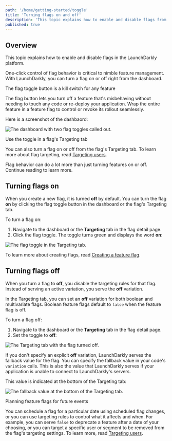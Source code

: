 ```yaml
---
path: '/home/getting-started/toggle'
title: 'Turning flags on and off'
description: 'This topic explains how to enable and disable flags from the LaunchDarkly dashboard.'
published: true
---
```


## Overview

This topic explains how to enable and disable flags in the LaunchDarkly platform.

One-click control of flag behavior is critical to nimble feature management. With LaunchDarkly, you can turn a flag on or off right from the dashboard.

<Callout intent="info">
<CalloutTitle>The flag toggle button is a kill switch for any feature</CalloutTitle>
<CalloutDescription>

The flag button lets you turn off a feature that's misbehaving without needing to touch any code or re-deploy your application. Wrap the entire feature in a feature flag to control or revoke its rollout seamlessly.

</CalloutDescription>
</Callout>

Here is a screenshot of the dashbaord:

![The dashboard with two flag toggles called out.](../../images/flag-toggle.png)


<Callout intent="info">
<CalloutTitle>Use the toggle in a flag's Targeting tab</CalloutTitle>
<CalloutDescription>

You can also turn a flag on or off from the flag's Targeting tab. To learn more about flag targeting, read [Targeting users](/home/flags/targeting-users).

</CalloutDescription>
</Callout>

Flag behavior can do a lot more than just turning features on or off. Continue reading to learn more.

## Turning flags on

When you create a new flag, it is turned **off** by default. You can turn the flag **on** by clicking the flag toggle button in the dashboard or the flag's Targeting tab.

To turn a flag on:

1. Navigate to the dashboard or the **Targeting** tab in the flag detail page.
2. Click the flag toggle. The toggle turns green and displays the word **on**:

![The flag toggle in the Targeting tab.](../../images/flag-targeting-toggle.png)


To learn more about creating flags, read [Creating a feature flag](/home/getting-started/feature-flags).

## Turning flags off

When you turn a flag to **off**, you disable the targeting rules for that flag. Instead of serving an active variation, you serve the **off** variation.

In the Targeting tab, you can set an **off** variation for both boolean and multivariate flags. Boolean feature flags default to `false` when the feature flag is off.

To turn a flag off:

1. Navigate to the dashboard or the **Targeting** tab in the flag detail page.
2. Set the toggle to **off**:

![The Targeting tab with the flag turned off.](../../images/flag-targeting-toggle-off.png)

If you don't specify an explicit **off** variation, LaunchDarkly serves the fallback value for the flag. You can specify the fallback value in your code's `variation` calls. This is also the value that LaunchDarkly serves if your application is unable to connect to LaunchDarkly's servers.

This value is indicated at the bottom of the Targeting tab:

![The fallback value at the bottom of the Targeting tab.](../../images/flag-default-value.png)


<Callout intent="info">
<CalloutTitle>Planning feature flags for future events</CalloutTitle>
<CalloutDescription>

You can schedule a flag for a particular date using scheduled flag changes, or you can use targeting rules to control what it affects and when. For example, you can serve `false` to deprecate a feature after a date of your choosing, or you can target a specific user or segment to be removed from the flag's targeting settings. To learn more, read [Targeting users](/home/flags/targeting-users).

</CalloutDescription>
</Callout>
